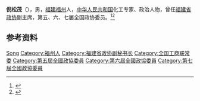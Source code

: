 '''倪松茂'''（{{bd|1910年||1995年}}），男，[[福建|福建]][[福州|福州]]人，[[中华人民共和国|中华人民共和国]]化工专家、政治人物，曾任[[福建省政协|福建省政协]]副主席，第五、六、七届全国政协委员。<ref>{{Cite book|title=历届全国政协委员人名辞典|author=|publisher=中国国际广播出版社|year=1996|isbn=9787507813746|location=北京|pages=286}}</ref><ref>{{Cite book|title=中华人民共和国职官志|author=何虎生, 李耀东, 向常福主编|publisher=中国社会出版社|year=2003|isbn=9787800883934|location=北京|pages=}}</ref>

== 参考资料 ==
{{reflist}}

{{中国人物小作品}}
{{Navboxes 
| title  = 倪松茂在[[中华全国工商业联合会|中华全国工商业联合会]]的职务
| list1  =
{{中华全国工商业联合会第六届执行委员会}}
{{中华全国工商业联合会第七届执行委员会}}
}}

{{Authority control}}
{{DEFAULTSORT:Ni倪}}
[[Category:倪姓|Song]]
[[Category:福州人|Category:福州人]]
[[Category:福建省政协副秘书长|Category:福建省政协副秘书长]]
[[Category:全国工商联常委|Category:全国工商联常委]]
[[Category:第五屆全國政協委員|Category:第五屆全國政協委員]]
[[Category:第六屆全國政協委員|Category:第六屆全國政協委員]]
[[Category:第七屆全國政協委員|Category:第七屆全國政協委員]]